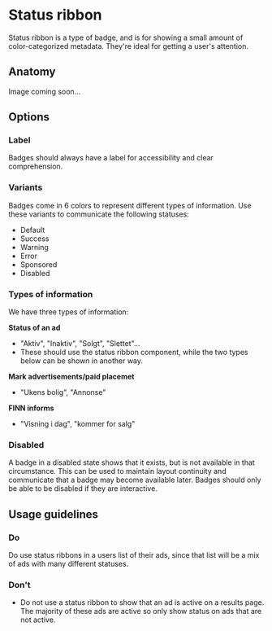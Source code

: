 
# Status ribbon

Status ribbon is a type of badge, and is for showing a small amount of color-categorized metadata. They're ideal for getting a user's attention.

## Anatomy

Image coming soon...

## Options

### Label
Badges should always have a label for accessibility and clear comprehension. 

### Variants
Badges come in 6 colors to represent different types of information. Use these variants to communicate the following statuses:

-   Default
-  Success
-   Warning
-   Error
-   Sponsored
-   Disabled


### Types of information

We have three types of information:

**Status of an ad**
-   "Aktiv", "Inaktiv", "Solgt", "Slettet"...
-   These should use the status ribbon component, while the two types below can be shown in another way.

**Mark advertisements/paid placemet**
-   "Ukens bolig", "Annonse"

**FINN informs**
-   "Visning i dag", "kommer for salg"


### Disabled
A badge in a disabled state shows that it exists, but is not available in that circumstance. This can be used to maintain layout continuity and communicate that a badge may become available later. Badges should only be able to be disabled if they are interactive.


## Usage guidelines

### Do
Do use status ribbons in a users list of their ads, since that list will be a mix of ads with many different statuses.

### Don't
- Do not use a status ribbon to show that an ad is active on a results page. The majority of these ads are active so only show status on ads that are not active.
